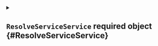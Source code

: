 


<details className="config-field" data-expandable="true">
<summary>

## `ResolveServiceService` <span className="config-field-required" data-required="true">required</span> <span className="config-field-type">object</span> <span className="config-field-default"></span> <span className="config-field-enum"></span> {#ResolveServiceService}



</summary>




<details className="config-field" data-expandable="false" open>
<summary>

### `service` <span className="config-field-required" data-required="true">required</span> <span className="config-field-type">string</span> <span className="config-field-default"></span> <span className="config-field-enum"></span> {#ResolveServiceService-service}



</summary>



</details>


</details>
